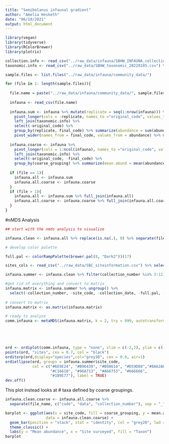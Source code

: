 ```yaml
---
title: "Semibalanus infaunal gradient"
author: "Amelia Hesketh"
date: "06/10/2021"
output: html_document
---
```


```r
library(vegan)
library(tidyverse)
library(RColorBrewer)
library(plotrix)

collection.info <- read_csv("../raw_data/infauna/SBHW_INFAUNA_collections.csv")
taxonomic.info <- read_csv("../raw_data/SBHW_taxonomic_20220105.csv") %>%  select(original_code, final_code, coarse_grouping)

sample.files <- list.files("../raw_data/infauna/community_data/")

for (file in 1: length(sample.files)){
  
  file.name = paste("../raw_data/infauna/community_data/", sample.files[file], sep = "")
  
  infauna <- read_csv(file.name)
  
  infauna.sum <- infauna %>% mutate(replicate = seq(1:nrow(infauna))) %>% 
    pivot_longer(cols = -replicate, names_to ="original_code", values_to = "abundance") %>% 
    left_join(taxonomic.info) %>% 
    select(-original_code) %>% 
    group_by(replicate, final_code) %>% summarize(abundance = sum(abundance)) %>% 
    pivot_wider(names_from = final_code, values_from = abundance) %>% mutate(file_name = sample.files[file])
  
  infauna.coarse <- infauna %>% 
    pivot_longer(cols = 1:ncol(infauna), names_to ="original_code", values_to = "abundance") %>% 
    left_join(taxonomic.info) %>% 
    select(-original_code, -final_code) %>% 
    group_by(coarse_grouping) %>% summarize(mean.abund = mean(abundance),se.abund = std.error(abundance)) %>% mutate(file_name = sample.files[file])
  
  if (file == 1){
    infauna.all <- infauna.sum
    infauna.all.coarse <- infauna.coarse
  }
  if (file > 1){
    infauna.all <- infauna.sum %>% full_join(infauna.all)
    infauna.all.coarse <- infauna.coarse %>% full_join(infauna.all.coarse)
  }
}
```

#nMDS Analysis

```r
## start with the nmds analysis to visualize

infauna.clean <- infauna.all %>% replace(is.na(.), 0) %>% separate(file_name, c("code", "data", "collection_number"), sep = "_") %>% select(-code, -data) %>% mutate(collection_number = as.numeric(str_remove_all(collection_number, ".csv"))) %>% left_join(collection.info)

# develop color palette

full.pal <- colorRampPalette(brewer.pal(8, "Dark2"))(17)

sites_cols <- read_csv("../raw_data/SBC_siteinformation.csv") %>% select(site_code) %>% arrange(site_code) %>% cbind(full.pal)

infauna.summer <- infauna.clean %>% filter(collection_number %in% 3:12) %>% left_join(sites_cols)

#get rid of everything and convert to matrix
infauna.matrix <- infauna.summer %>% ungroup() %>% 
  select(-collection_number, -site_code, -collection_date, -full.pal, -replicate) 
  
# convert to matrix
infauna.matrix <- as.matrix(infauna.matrix)

# ready to analyze
comm.infauna <- metaMDS(infauna.matrix, k = 2, try = 999, autotransform = T)


```
```




```
```r

ord <- ordiplot(comm.infauna, type = "none", xlim = c(-2,2), ylim = c(-2,2))
points(ord, "sites", cex = 0.7, col = "black")
orditorp(ord,display="species",col="grey30", cex = 0.8, air=1)
ordiellipse(ord, groups = infauna.summer$site_code, 
            col = c("#6E9E24", "#B96439", "#B98614", "#D59D08","#8A62AB",
                    "#C16610", "#96A713", "#A66753", "#666666",
                    "#1B9E77"), label = TRUE)
dev.off()
```



This plot instead looks at # taxa defined by coarse groupings.

```r

infauna.clean.coarse <- infauna.all.coarse %>% 
  separate(file_name, c("code", "data", "collection_number"), sep = "_") %>% select(-code, -data) %>% mutate(collection_number = as.numeric(str_remove_all(collection_number, ".csv"))) %>% left_join(collection.info) %>% filter(collection_number %in% c(3:12)) %>% select(-collection_date, -collection_number) 

barplot <- ggplot(aes(x = site_code, fill = coarse_grouping, y = mean.abund), 
                  data = infauna.clean.coarse) +
  geom_bar(position = "stack", stat = "identity", col = "grey20", lwd = 0.2) +
  theme_classic() +
  labs(y = "Mean abundance", x = "Site surveyed", fill = "Taxon")
barplot

```


